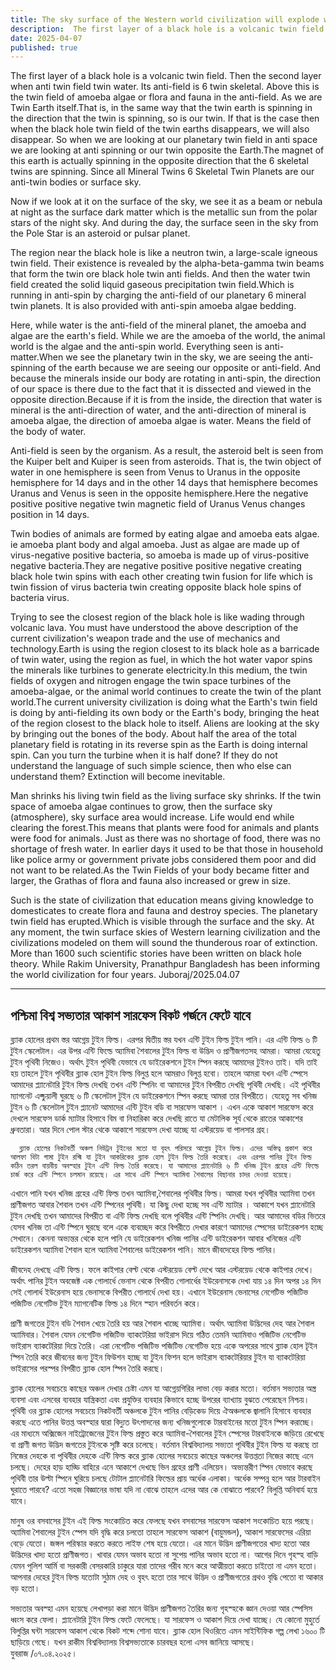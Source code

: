 ```yaml
---
title: The sky surface of the Western world civilization will explode with a loud roar
description:  The first layer of a black hole is a volcanic twin field. Then the second layer when anti twin field twin water. Its anti-field is 6 twin skeletal. Above this is the twin field of amoeba algae or flora and fauna in the anti-field. As we are Twin Earth itself.
date: 2025-04-07
published: true
---
```


The first layer of a black hole is a volcanic twin field. Then the second layer when anti twin field twin water. Its anti-field is 6 twin skeletal. Above this is the twin field of amoeba algae or flora and fauna in the anti-field. As we are Twin Earth itself.That is, in the same way that the twin earth is spinning in the direction that the twin is spinning, so is our twin. If that is the case then when the black hole twin field of the twin earths disappears, we will also disappear. So when we are looking at our planetary twin field in anti space we are looking at anti spinning or our twin opposite the Earth.The magnet of this earth is actually spinning in the opposite direction that the 6 skeletal twins are spinning. Since all Mineral Twins 6 Skeletal Twin Planets are our anti-twin bodies or surface sky.

Now if we look at it on the surface of the sky, we see it as a beam or nebula at night as the surface dark matter which is the metallic sun from the polar stars of the night sky. And during the day, the surface seen in the sky from the Pole Star is an asteroid or pulsar planet.

The region near the black hole is like a neutron twin, a large-scale igneous twin field. Their existence is revealed by the alpha-beta-gamma twin beams that form the twin ore black hole twin anti fields. And then the water twin field created the solid liquid gaseous precipitation twin field.Which is running in anti-spin by charging the anti-field of our planetary 6 mineral twin planets. It is also provided with anti-spin amoeba algae bedding.

Here, while water is the anti-field of the mineral planet, the amoeba and algae are the earth's field. While we are the amoeba of the world, the animal world is the algae and the anti-spin world. Everything seen is anti-matter.When we see the planetary twin in the sky, we are seeing the anti-spinning of the earth because we are seeing our opposite or anti-field.  And because the minerals inside our body are rotating in anti-spin, the direction of our space is there due to the fact that it is dissected and viewed in the opposite direction.Because if it is from the inside, the direction that water is mineral is the anti-direction of water, and the anti-direction of mineral is amoeba algae, the direction of amoeba algae is water. Means the field of the body of water.

Anti-field is seen by the organism. As a result, the asteroid belt is seen from the Kuiper belt and Kuiper is seen from asteroids. That is, the twin object of water in one hemisphere is seen from Venus to Uranus in the opposite hemisphere for 14 days and in the other 14 days that hemisphere becomes Uranus and Venus is seen in the opposite hemisphere.Here the negative positive positive negative twin magnetic field of Uranus Venus changes position in 14 days.

Twin bodies of animals are formed by eating algae and amoeba eats algae. ie amoeba plant body and algal amoeba. Just as algae are made up of virus-negative positive bacteria, so amoeba is made up of virus-positive negative bacteria.They are negative positive positive negative creating black hole twin spins with each other creating twin fusion for life which is twin fission of virus bacteria twin creating opposite black hole spins of bacteria virus.

Trying to see the closest region of the  black hole is like wading through volcanic lava. You must have understood the above description of the current civilization's weapon trade and the use of mechanics and technology.Earth is using the region closest to its black hole as a barricade of twin water, using the region as fuel, in which the hot water vapor spins the minerals like turbines to generate electricity.In this medium, the twin fields of oxygen and nitrogen engage the twin space turbines of the amoeba-algae, or the animal world continues to create the twin of the plant world.The current university civilization is doing what the Earth's twin field is doing by anti-fielding its own body or the Earth's body, bringing the heat of the region closest to the black hole to itself. Aliens are looking at the sky by bringing out the bones of the body.
About half the area of ​​the total planetary field is rotating in its reverse spin as the Earth is doing internal spin. Can you turn the turbine when it is half done? If they do not understand the language of such simple science, then who else can understand them? Extinction will become inevitable.

Man shrinks his living twin field as the living surface sky shrinks.  If the twin space of amoeba algae continues to grow, then the surface sky (atmosphere), sky surface area would increase. Life would end while clearing the forest.This means that plants were food for animals and plants were food for animals.  Just as there was no shortage of food, there was no shortage of fresh water. In earlier days it used to be that those in household like police army or government private jobs considered them poor and did not want to be related.As the Twin Fields of your body became fitter and larger, the Grathas of flora and fauna also increased or grew in size.

Such is the state of civilization that education means giving knowledge to domesticates to create flora and fauna and destroy species. The planetary twin field has erupted.Which is visible through the surface and the sky. At any moment, the twin surface skies of Western learning civilization and the civilizations modeled on them will sound the thunderous roar of extinction. More than 1600 such scientific stories have been written on black hole theory. While Rakim University, Pranathpur Bangladesh has been informing the world civilization for four years.
Juboraj/2025.04.07

---

## পশ্চিমা বিশ্ব সভ‍্যতার আকাশ সারফেস বিকট গর্জনে ফেটে যাবে

ব্ল‍্যাক হোলের প্রথম স্তর আগ্নেয় টুইন ফিল্ড। এরপর দ্বিতীয় স্তর যখন এন্টি টুইন ফিল্ড টুইন পানি। এর এন্টি ফিল্ড ৬ টি টুইন স্কেলেটাল। এর উপর এন্টি ফিল্ডে অ‍্যামিবা শৈবালের টুইন ফিল্ড  বা উদ্ভিদ ও প্রাণীজগতসহ আমরা। আমরা যেহেতু টুইন পৃথিবী নিজেও। অর্থাৎ টুইন পৃথিবী যেভাবে যে ডাইরেকশনে টুইন স্পিন করছে আমাদের টুইনও তাই। যদি তাই হয় তাহলে টুইন পৃথিবীর ব্ল‍্যাক হোল টুইন ফিল্ড বিলুপ্ত হলে আমরাও বিলুপ্ত হবো। তাহলে আমরা যখন এন্টি স্পেসে আমাদের প্ল‍্যানেটারি টুইন ফিল্ড দেখছি তখন এন্টি স্পিনিং বা আমাদের টুইন বিপরীত দেখছি  পৃথিবী দেখছি। এই পৃথিবীর ম‍্যাগনেট এক্চুয়ালী ঘুরছে ৬ টি স্কেলেটাল টুইন যে ডাইরেকশনে স্পিন করছে আমরা তার বিপরীতে। যেহেতু সব খনিজ টুইন ৬ টি স্কেলেটাল টুইন প্ল‍্যানেট আমাদের এন্টি টুইন বডি বা  সারফেস আকাশ । এখন একে আকাশ সারফেস করে দেখলে সারফেস ডার্ক ম‍্যাটার হিসাবে বিম বা নিহারিকা করে দেখছি রাতে যা মেটালিক সূর্য  থেকে রাতের আকাশের ধ্রুবতারা। আর দিনে পোল স্টার থেকে আকাশে সারফেস দেখা যাচ্ছে যা এস্টরয়েড বা পালসার গ্রহ।

      ব্ল‍্যাক হোলের নিকটবর্তী অঞ্চল নিউট্রন টুইনের মতো যা বৃহৎ পরিসরে আগ্নেয় টুইন ফিল্ড। এদের অস্তিত্ব প্রকাশ করে আলফা বিটা গামা টুইন রশ্মি যা টুইন আকরিকের ব্ল‍্যাক হোল টুইন ফিল্ড তৈরি করেছে। এবং এরপর পানির টুইন ফিল্ড কঠিন তরল বায়বীয় অবস্হার টুইন এন্টি ফিল্ড তৈরি করেছে। যা আমাদের প্ল‍্যানেটারি ৬ টি খনিজ টুইন গ্রহের এন্টি ফিল্ডে চার্জ করে এন্টি স্পিনে চলমান রয়েছে। এর সাথে এন্টি স্পিনে অ‍্যামিবা শৈবালের বিছানার চাদর দেওয়া হয়েছে।

এখানে পানি যখন খনিজ গ্রহের এন্টি ফিল্ড তখন অ‍্যামিবা,শৈবালের পৃথিবীর ফিল্ড। আমরা যখন পৃথিবীর অ‍্যামিবা তখন প্রাণীজগত আবার শৈবাল তখন এন্টি স্পিনের  পৃথিবী। যা কিছু দেখা হচ্ছে সব এন্টি ম‍্যাটার ।  আকাশে যখন প্ল‍্যানেটারি টুইন দেখছি তখন আমাদের বিপরীত বা এন্টি ফিল্ড দেখছি বলে পৃথিবীর এন্টি স্পিনিং দেখছি। আর আমাদের বডির ভিতরে যেসব খনিজ তা এন্টি স্পিনে ঘুরছে বলে একে ব‍্যবচ্ছেদ করে বিপরীতে দেখার কারণে আমাদের স্পেসের ডাইরেকশন হচ্ছে  সেখানে। কেননা অভ‍্যন্তর থেকে হলে পানি যে ডাইরেকশন
খনিজ পানির এন্টি ডাইরেকশন আবার খনিজের এন্টি ডাইরেকশন অ‍্যামিবা শৈবাল হলে  অ‍্যামিবা শৈবালের ডাইরেকশন পানি। মানে জীবদেহের ফিল্ড পানির।

জীবদেহ দেখছে এন্টি ফিল্ড। ফলে  কাইপার বেল্ট থেকে এস্টরয়েড বেল্ট দেখে আর এস্টরয়েড থেকে কাইপার দেখে। অর্থাৎ পানির টুইন অবজেক্ট এক গোলার্ধে ভেনাস থেকে বিপরীত গোলার্ধের ইউরেনাসকে দেখা যায় ১৪ দিন অপর ১৪ দিন সেই গোলার্ধ ইউরেনাস হয়ে ভেনাসকে বিপরীত গোলার্ধে দেখা হয়। এখানে ইউরেনাস ভেনাসের নেগেটিভ পজিটিভ পজিটিভ নেগেটিভ টুইন ম‍্যাগনেটিক ফিল্ড ১৪ দিনে স্হান পরিবর্তন করে। 

প্রাণী জগতের টুইন বডি শৈবাল খেয়ে তৈরি হয় আর শৈবাল খাচ্ছে  অ‍্যামিবা। অর্থাৎ  অ‍্যামিবা উদ্ভিদের দেহ আর শৈবাল অ‍্যামিবার। শৈবাল যেমন নেগেটিভ পজিটিভ ব‍্যাকটেরিয়া ভাইরাস দিয়ে গঠিত তেমনি অ‍্যামিবাও পজিটিভ নেগেটিভ ভাইরাস ব‍্যাকটেরিয়া দিয়ে তৈরি। এরা নেগেটিভ পজিটিভ পজিটিভ নেগেটিভ হয়ে একে অপরের সাথে ব্ল‍্যাক হোল টূইন স্পিন তৈরি করে জীবনের জন‍্য টুইন ফিউশন হচ্ছে যা টুইন ফিশন হলে ভাইরাস ব‍্যাকটেরিয়ার টুইন যা ব‍্যাকটেরিয়া ভাইরাসের পরস্পর বিপরীত ব্ল‍্যাক হোল স্পিন তৈরি করছে। 

ব্ল‍্যাক হোলের সবচেয়ে কাছের অঞ্চল দেখার  চেষ্টা এমন যা আগ্নেয়গিরির লাভা বেড় করার মতো। বর্তমান সভ‍্যতার অস্ত্র ব‍্যবসা এবং এসবের ব‍্যবহার যান্ত্রিকতা এবং প্রযুক্তির ব‍্যবহার কিভাবে হচ্ছে উপরের ব‍্যাখ‍্যায় বুঝতে পেরেছেন নিশ্চয়। পৃথিবী ওর ব্ল‍্যাক হোলের সবচেয়ে  নিকটবর্তী অঞ্চলকে টুইন পানির বেড়িকেড দিয়ে ঐঅঞ্চলকে জ্বালানি হিসাবে ব‍্যবহার করছে এতে পানির উত্তপ্ত অবস্হার দ্বারা বিদ‍্যুত উৎপাদনের জন‍্য খনিজগুলোকে টারবাইনের মতো টুইন স্পিন করাচ্ছে। এর মাধ‍্যমে অক্সিজেন নাইট্রোজেনের টুইন ফিল্ড প্রস্তুত করে অ‍্যামিবা-শৈবালের টুইন স্পেসের টারবাইনকে জড়িয়ে রেখেছে বা প্রাণী জগত উদ্ভিদ জগতের টুইনকে সৃষ্টি করে চলেছে। বর্তমান বিশ্ববিদ্যালয় সভ‍্যতা পৃথিবীর টুইন ফিল্ড যা করছে তা নিজের দেহকে বা পৃথিবীর দেহকে এন্টি ফিল্ড করে ব্ল‍্যাক হোলের সবচেয়ে কাছের অঞ্চলের উত্তপ্ততা নিজের কাছে এনে চলছে। দেহের হাড় হাড্ডি বাহিরে এনে আকাশে দেখছে ভিন গ্রহের প্রাণী এলিয়েন।  অভ‍্যন্তরীণ স্পিন যেভাবে করছে পৃথিবী তার উল্টা স্পিনে ঘুরিয়ে চলছে টোটাল প্ল‍্যানেটারি ফিল্ডের প্রায় অর্ধেক এলাকা। অর্ধেক সম্পন্ন হলে আর  টারবাইন ঘুরাতে পারবে? এতো সহজ বিজ্ঞানের ভাষা যদি না বোঝে তাহলে এদের আর কে বোঝাতে পারবে? বিলুপ্তি অনিবার্য হয়ে যাবে।

মানুষ ওর বসবাসের টুইন এই ফিল্ড সংকোচিত করে ফেলছে যখন বসবাসের সারফেস আকাশ  সংকোচিত হয়ে পরছে।  অ‍্যামিবা শৈবালের টুইন স্পেস যদি বৃদ্ধি করে চলতো তাহলে সারফেস আকাশ (বায়ুমন্ডল), আকাশ সারফেসের এরিয়া বেড়ে যেতো। জঙ্গল পরিস্কার করতে করতে লাইফ শেষ হয়ে যেতো। এর মানে উদ্ভিদ প্রাণীজগতের খাদ‍্য হতো আর উদ্ভিদের খাদ‍্য হতো প্রাণীজগত।  খাবার যেমন অভাব হতো না সুপেয় পানির অভাব হতো না। আগের দিনে গৃহস্হ বাড়ি যেমন পুলিশ আর্মি বা সরকারী বেসরকারি চাকুরে যারা তাদের গরীব মনে করে আত্মীয়তা করতে চাইতো না এমন হতো। আপনার দেহের টুইন ফিল্ড যতোটা সুঠাম দেহ ও বৃহৎ হতো তার সাথে উদ্ভিদ ও প্রাণীজগতের গ্রথও বৃদ্ধি পেতো বা আকার বড় হতো।

সভ‍্যতার অবস্হা এমন হয়েছে লেখাপড়া করা  মানে উদ্ভিদ প্রাণীজগত তৈরির জন‍্য গৃহস্হকে  জ্ঞান দেওয়া আর স্পেসিস ধ্বংস করে ফেলা। প্ল‍্যানেটারি টুইন ফিল্ড ফেটে ফেলেছে।  যা সারফেস ও আকাশ দিয়ে দেখা যাচ্ছে। যে কোনো মুহুর্তে বিলুপ্তির ঘন্টা সারফেস আকাশ থেকে বিকট শব্দে শোনা যাবে। ব্ল‍্যাক হোল থিওরিতে এমন সাইন্টিফিক গল্প লেখা ১৬০০ টি ছাড়িয়ে গেছে। যখন রাকীম বিশ্ববিদ্যালয় বিশ্বসভ‍্যতাকে চারবছর হলো এসব  জানিয়ে আসছে।  
যুবরাজ /০৭.০৪.২০২৫।
